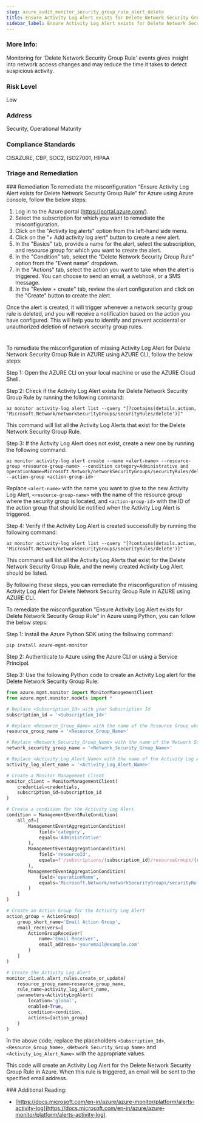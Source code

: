 ```yaml
---
slug: azure_audit_monitor_security_group_rule_alert_delete
title: Ensure Activity Log Alert exists for Delete Network Security Group Rule
sidebar_label: Ensure Activity Log Alert exists for Delete Network Security Group Rule
---
```


### More Info:

Monitoring for 'Delete Network Security Group Rule' events gives insight into network access changes and may reduce the time it takes to detect suspicious activity.

### Risk Level

Low

### Address

Security, Operational Maturity

### Compliance Standards

CISAZURE, CBP, SOC2, ISO27001, HIPAA


### Triage and Remediation
<Tabs>
<Tab title='Remediation'>
### Remediation

<AccordionGroup>
<Accordion title='Using Console' defaultOpen='true'>
To remediate the misconfiguration "Ensure Activity Log Alert exists for Delete Network Security Group Rule" for Azure using Azure console, follow the below steps:

1. Log in to the Azure portal (https://portal.azure.com/).
2. Select the subscription for which you want to remediate the misconfiguration.
3. Click on the "Activity log alerts" option from the left-hand side menu.
4. Click on the "+ Add activity log alert" button to create a new alert.
5. In the "Basics" tab, provide a name for the alert, select the subscription, and resource group for which you want to create the alert.
6. In the "Condition" tab, select the "Delete Network Security Group Rule" option from the "Event name" dropdown.
7. In the "Actions" tab, select the action you want to take when the alert is triggered. You can choose to send an email, a webhook, or a SMS message.
8. In the "Review + create" tab, review the alert configuration and click on the "Create" button to create the alert.

Once the alert is created, it will trigger whenever a network security group rule is deleted, and you will receive a notification based on the action you have configured. This will help you to identify and prevent accidental or unauthorized deletion of network security group rules.

#
</Accordion>

<Accordion title='Using CLI'>
To remediate the misconfiguration of missing Activity Log Alert for Delete Network Security Group Rule in AZURE using AZURE CLI, follow the below steps:

Step 1: Open the AZURE CLI on your local machine or use the AZURE Cloud Shell.

Step 2: Check if the Activity Log Alert exists for Delete Network Security Group Rule by running the following command:

```
az monitor activity-log alert list --query "[?contains(details.action, 'Microsoft.Network/networkSecurityGroups/securityRules/delete')]"
```

This command will list all the Activity Log Alerts that exist for the Delete Network Security Group Rule.

Step 3: If the Activity Log Alert does not exist, create a new one by running the following command:

```
az monitor activity-log alert create --name <alert-name> --resource-group <resource-group-name> --condition category=Administrative and operationName=Microsoft.Network/networkSecurityGroups/securityRules/delete --action-group <action-group-id>
```

Replace `<alert-name>` with the name you want to give to the new Activity Log Alert, `<resource-group-name>` with the name of the resource group where the security group is located, and `<action-group-id>` with the ID of the action group that should be notified when the Activity Log Alert is triggered.

Step 4: Verify if the Activity Log Alert is created successfully by running the following command:

```
az monitor activity-log alert list --query "[?contains(details.action, 'Microsoft.Network/networkSecurityGroups/securityRules/delete')]"
```

This command will list all the Activity Log Alerts that exist for the Delete Network Security Group Rule, and the newly created Activity Log Alert should be listed.

By following these steps, you can remediate the misconfiguration of missing Activity Log Alert for Delete Network Security Group Rule in AZURE using AZURE CLI.
</Accordion>

<Accordion title='Using Python'>
To remediate the misconfiguration "Ensure Activity Log Alert exists for Delete Network Security Group Rule" in Azure using Python, you can follow the below steps:

Step 1: Install the Azure Python SDK using the following command:
```
pip install azure-mgmt-monitor
```

Step 2: Authenticate to Azure using the Azure CLI or using a Service Principal.

Step 3: Use the following Python code to create an Activity Log alert for the Delete Network Security Group Rule:

```python
from azure.mgmt.monitor import MonitorManagementClient
from azure.mgmt.monitor.models import *

# Replace <Subscription_Id> with your Subscription Id
subscription_id = '<Subscription_Id>'

# Replace <Resource_Group_Name> with the name of the Resource Group where the Network Security Group is located
resource_group_name = '<Resource_Group_Name>'

# Replace <Network_Security_Group_Name> with the name of the Network Security Group
network_security_group_name = '<Network_Security_Group_Name>'

# Replace <Activity_Log_Alert_Name> with the name of the Activity Log Alert
activity_log_alert_name = '<Activity_Log_Alert_Name>'

# Create a Monitor Management Client
monitor_client = MonitorManagementClient(
    credential=credentials,
    subscription_id=subscription_id
)

# Create a condition for the Activity Log Alert
condition = ManagementEventRuleCondition(
    all_of=[
        ManagementEventAggregationCondition(
            field='category',
            equals='Administrative'
        ),
        ManagementEventAggregationCondition(
            field='resourceId',
            equals=f'/subscriptions/{subscription_id}/resourceGroups/{resource_group_name}/providers/Microsoft.Network/networkSecurityGroups/{network_security_group_name}'
        ),
        ManagementEventAggregationCondition(
            field='operationName',
            equals='Microsoft.Network/networkSecurityGroups/securityRules/delete'
        )
    ]
)

# Create an Action Group for the Activity Log Alert
action_group = ActionGroup(
    group_short_name='Email Action Group',
    email_receivers=[
        ActionGroupReceiver(
            name='Email Receiver',
            email_address='youremail@example.com'
        )
    ]
)

# Create the Activity Log Alert
monitor_client.alert_rules.create_or_update(
    resource_group_name=resource_group_name,
    rule_name=activity_log_alert_name,
    parameters=ActivityLogAlert(
        location='global',
        enabled=True,
        condition=condition,
        actions=[action_group]
    )
)
```

In the above code, replace the placeholders `<Subscription_Id>`, `<Resource_Group_Name>`, `<Network_Security_Group_Name>` and `<Activity_Log_Alert_Name>` with the appropriate values.

This code will create an Activity Log Alert for the Delete Network Security Group Rule in Azure. When this rule is triggered, an email will be sent to the specified email address.
</Accordion>

</AccordionGroup>
</Tab>
</Tabs>
### Additional Reading:

- [https://docs.microsoft.com/en-in/azure/azure-monitor/platform/alerts-activity-log](https://docs.microsoft.com/en-in/azure/azure-monitor/platform/alerts-activity-log) 

